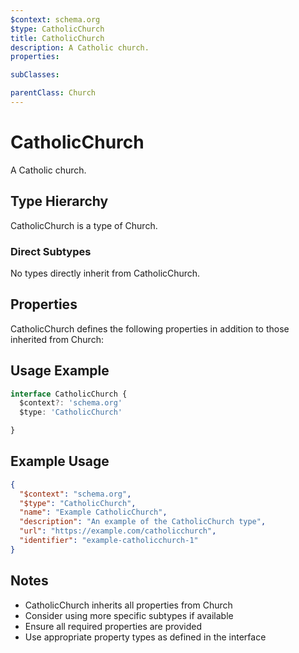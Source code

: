 ```yaml
---
$context: schema.org
$type: CatholicChurch
title: CatholicChurch
description: A Catholic church.
properties:

subClasses:

parentClass: Church
---
```


# CatholicChurch

A Catholic church.

## Type Hierarchy

CatholicChurch is a type of Church.

### Direct Subtypes

No types directly inherit from CatholicChurch.

## Properties

CatholicChurch defines the following properties in addition to those inherited from Church:



## Usage Example

```typescript
interface CatholicChurch {
  $context?: 'schema.org'
  $type: 'CatholicChurch'

}
```

## Example Usage

```json
{
  "$context": "schema.org",
  "$type": "CatholicChurch",
  "name": "Example CatholicChurch",
  "description": "An example of the CatholicChurch type",
  "url": "https://example.com/catholicchurch",
  "identifier": "example-catholicchurch-1"
}
```

## Notes

- CatholicChurch inherits all properties from Church
- Consider using more specific subtypes if available
- Ensure all required properties are provided
- Use appropriate property types as defined in the interface
